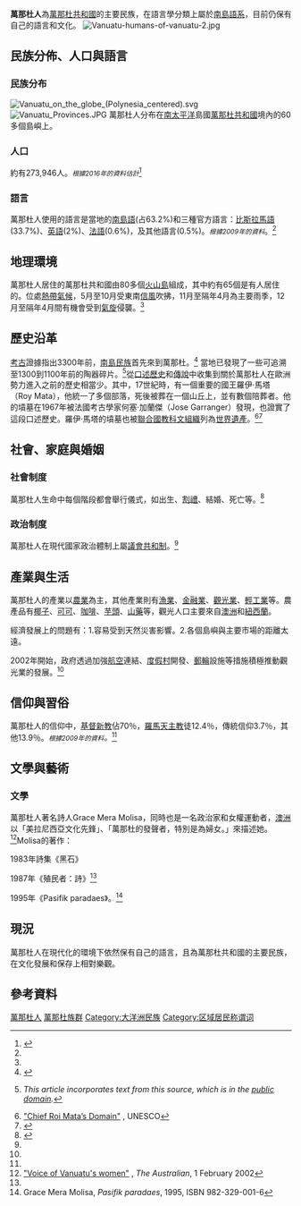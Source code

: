 {{Infobox ethnic group
| group = 萬那杜人
| image = File:Landdiving7.jpg|thumb|right|萬那杜男人
| caption = 萬那杜男人
| population = 273,946
| popplace = [[萬那杜共和國|萬那杜共和國]]
| languages = [[英語|英語]], [[比斯拉馬語|比斯拉馬語]], [[法語|法語]], 當地[[南島語|南島語]]
| religions = [[基督新教|基督新教]],[[羅馬天主教|羅馬天主教]],傳統信仰
}}
'''萬那杜人'''為[[萬那杜共和國|萬那杜共和國]]的主要民族，在語言學分類上屬於[[南島語系|南島語系]]，目前仍保有自己的語言和文化。
[[File:Vanuatu-humans-of-vanuatu-2.jpg|thumb]]

==民族分佈、人口與語言==
===民族分布===
[[File:Vanuatu_on_the_globe_(Polynesia_centered).svg|thumb]]
[[File:Vanuatu_Provinces.JPG|thumb]]
萬那杜人分布在[[南太平洋|南太平洋]]島國[[萬那杜共和國|萬那杜共和國]]境內的60多個島嶼上。

===人口===
約有273,946人。''<small>根據2016年的資料估計</small>''<ref name=cia>{{Cite web |url=https://www.cia.gov/library/publications/the-world-factbook/geos/nh.html |title=CIA世界各國概況 |accessdate=2017-03-24 |archive-date=2016-06-19 |archive-url=https://web.archive.org/web/20160619023233/https://www.cia.gov/library/publications/the-world-factbook/geos/nh.html |dead-url=no }}</ref>

===語言===
萬那杜人使用的語言是當地的[[南島語|南島語]](占63.2%)和三種官方語言：[[比斯拉馬語|比斯拉馬語]](33.7%)、[[英語|英語]](2%)、[[法語|法語]](0.6%)，及其他語言(0.5%)。''<small>根據2009年的資料</small>''。<ref name=cia></ref>

==地理環境==
萬那杜人居住的萬那杜共和國由80多個[[火山島|火山島]]組成，其中約有65個是有人居住的。位處[[熱帶氣候|熱帶氣候]]，5月至10月受東南[[信風|信風]]吹拂，11月至隔年4月為主要雨季，12月至隔年4月間有機會受到[[氣旋|氣旋]]侵襲。<ref name=cia></ref>

==歷史沿革==
[[考古|考古]]證據指出3300年前，[[南島民族|南島民族]]首先來到萬那杜。<ref>{{cite journal |last1=Bedford |first1=Stuart  |last2=Spriggs |first2=Matthew |year= |title=Northern Vanuatu as a Pacific Crossroads: The Archaeology of Discovery, Interaction, and the Emergence of the "ethnographic Present" |journal=Asian Perspectives |volume=47 |issue=1|pages=95–120 |publisher=University of Hawai'i Press |doi= |jstor=42928734 |ref= }}</ref> 當地已發現了一些可追溯至1300到1100年前的陶器碎片。<ref name=cp>{{cite web|url=http://www.state.gov/r/pa/ei/bgn/2815.htm|title=Background Note: Vanuatu|publisher=[[美國國務院|美國國務院]]|archiveurl=https://web.archive.org/web/20080513225602/http://www.state.gov/r/pa/ei/bgn/2815.htm|archivedate=2008年5月13日}} ''This article incorporates text from this source, which is in the [[public_domain|public domain]].''</ref>從[[口述歷史|口述歷史]]和[[傳說|傳說]]中收集到關於萬那杜人在歐洲勢力進入之前的歷史相當少。其中，17世紀時，有一個重要的國王羅伊·馬塔（Roy Mata），他統一了多個部落，死後被葬在一個山丘上，並有數個陪葬者。他的墳墓在1967年被法國考古學家何塞·加蘭傑（Jose Garranger）發現，也證實了這段口述歷史。羅伊·馬塔的墳墓也被[[聯合國教科文組織|聯合國教科文組織]]列為[[世界遺產|世界遺產]]。<ref>[http://whc.unesco.org/en/list/1280/ "Chief Roi Mata’s Domain"] {{Wayback|url=http://whc.unesco.org/en/list/1280/ |date=20170516162750 }}, UNESCO</ref><ref name="RNZI_40819">{{cite news |url=http://www.rnzi.com/pages/news.php?op=read&id=40819 |title=World Heritage Status set to ensure protection of Vanuatu’s Roi Mata domain |date=2008年7月9日 |work=[[Radio_New_Zealand_International|Radio New Zealand International]] |accessdate=2011年11月6日 |archive-date=2012年3月7日 |archive-url=https://web.archive.org/web/20120307214428/http://www.rnzi.com/pages/news.php?op=read&id=40819 |dead-url=no }}</ref>

==社會、家庭與婚姻==
===社會制度===
萬那杜人生命中每個階段都會舉行儀式，如出生、[[割禮|割禮]]、結婚、死亡等。<ref name="tourism">{{cite web|publisher=[http://www.vanuatutourism.com/ Vanuatu Tourism Office] |url=http://www.vanuatutourism.com/vanuatu/export/sites/VTO/en/culture/culture.html |title=Culture of Vanuatu |accessdate=2007-07-16 |archiveurl=https://web.archive.org/web/20070520205556/http://www.vanuatutourism.com/vanuatu/export/sites/VTO/en/culture/culture.html |archivedate=2007-05-20 |deadurl=yes |df= }}</ref>
===政治制度===
萬那杜人在現代國家政治體制上屬[[議會共和制|議會共和制]]。<ref name=cia></ref>

==產業與生活==
萬那杜人的產業以[[農業|農業]]為主，其他產業則有[[漁業|漁業]]、[[金融業|金融業]]、[[觀光業|觀光業]]、[[輕工業|輕工業]]等。農產品有[[椰子|椰子]]、[[可可|可可]]、[[咖啡|咖啡]]、[[芋頭|芋頭]]、[[山藥|山藥]]等，觀光人口主要來自[[澳洲|澳洲]]和[[紐西蘭|紐西蘭]]。

經濟發展上的問題有：1.容易受到天然災害影響。2.各個島嶼與主要市場的距離太遠。

2002年開始，政府透過加強[[航空|航空]]連結、[[度假村|度假村]]開發、[[郵輪|郵輪]]設施等措施積極推動觀光業的發展。<ref name=cia></ref>

==信仰與習俗==
萬那杜人的信仰中，[[基督新教|基督新教]]佔70％，[[羅馬天主教|羅馬天主教]]徒12.4％，傳統信仰3.7％，其他13.9％。''<small>根據2009年的資料</small>。''<ref name=cia></ref>

==文學與藝術==
===文學===
萬那杜人著名詩人Grace Mera Molisa，同時也是一名政治家和女權運動者，[[澳洲|澳洲]]以「美拉尼西亞文化先鋒」、「萬那杜的發聲者，特別是為婦女。」來描述她。<ref name="VoVW">[http://www.vanuatu.usp.ac.fj/library/Online/Vanuatu/o'callaghan.htm "Voice of Vanuatu's women"] {{Wayback|url=http://www.vanuatu.usp.ac.fj/library/Online/Vanuatu/o%27callaghan.htm |date=20120117233616 }}, ''The Australian'', 1 February 2002</ref>Molisa的著作：

1983年詩集《黑石》

1987年《殖民者：詩》<ref name="VoVW" /> 

1995年《Pasifik paradaes》。<ref>Grace Mera Molisa, ''Pasifik paradaes'', 1995, ISBN 982-329-001-6</ref>

==現況==
萬那杜人在現代化的環境下依然保有自己的語言，且為萬那杜共和國的主要民族，在文化發展和保存上相對樂觀。

==參考資料==

[[Category:萬那杜人|]]
[[Category:萬那杜族群|]]
[[Category:大洋洲民族|Category:大洋洲民族]]
[[Category:区域居民称谓词|Category:区域居民称谓词]]